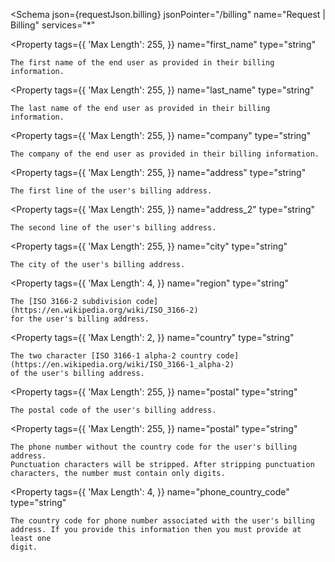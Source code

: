 
<Schema
  json={requestJson.billing}
  jsonPointer="/billing"
  name="Request | Billing"
  services="*"
>
  <Property
    tags={{
      'Max Length': 255,
    }}
    name="first_name"
    type="string"
  >
    The first name of the end user as provided in their billing information.
  </Property>

  <Property
    tags={{
      'Max Length': 255,
    }}
    name="last_name"
    type="string"
  >
    The last name of the end user as provided in their billing information.
  </Property>

  <Property
    tags={{
      'Max Length': 255,
    }}
    name="company"
    type="string"
  >
    The company of the end user as provided in their billing information.
  </Property>

  <Property
    tags={{
      'Max Length': 255,
    }}
    name="address"
    type="string"
  >
    The first line of the user's billing address.
  </Property>

  <Property
    tags={{
      'Max Length': 255,
    }}
    name="address_2"
    type="string"
  >
    The second line of the user's billing address.
  </Property>

  <Property
    tags={{
      'Max Length': 255,
    }}
    name="city"
    type="string"
  >
    The city of the user's billing address.
  </Property>

  <Property
    tags={{
      'Max Length': 4,
    }}
    name="region"
    type="string"
  >
    The [ISO 3166-2 subdivision code](https://en.wikipedia.org/wiki/ISO_3166-2)
    for the user's billing address.
  </Property>

  <Property
    tags={{
      'Max Length': 2,
    }}
    name="country"
    type="string"
  >
    The two character [ISO 3166-1 alpha-2 country code](https://en.wikipedia.org/wiki/ISO_3166-1_alpha-2)
    of the user's billing address.
  </Property>

  <Property
    tags={{
      'Max Length': 255,
    }}
    name="postal"
    type="string"
  >
    The postal code of the user's billing address.
  </Property>

  <Property
    tags={{
      'Max Length': 255,
    }}
    name="postal"
    type="string"
  >
    The phone number without the country code for the user's billing address.
    Punctuation characters will be stripped. After stripping punctuation
    characters, the number must contain only digits.
  </Property>

  <Property
    tags={{
      'Max Length': 4,
    }}
    name="phone_country_code"
    type="string"
  >
    The country code for phone number associated with the user's billing
    address. If you provide this information then you must provide at least one
    digit.
  </Property>
</Schema>

